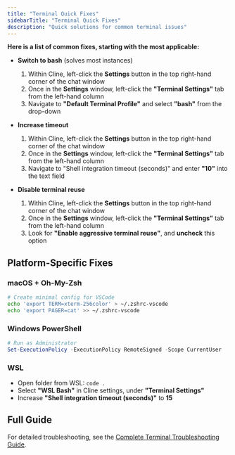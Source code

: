```yaml
---
title: "Terminal Quick Fixes"
sidebarTitle: "Terminal Quick Fixes"
description: "Quick solutions for common terminal issues"
---
```



**Here is a list of common fixes, starting with the most applicable:**

-   **Switch to bash** (solves most instances)

    1. Within Cline, left-click the **Settings** button in the top right-hand corner of the chat window
    2. Once in the **Settings** window, left-click the **"Terminal Settings"** tab from the left-hand column
    3. Navigate to **"Default Terminal Profile"** and select **"bash"** from the drop-down

-   **Increase timeout**

    1. Within Cline, left-click the **Settings** button in the top right-hand corner of the chat window
    2. Once in the **Settings** window, left-click the **"Terminal Settings"** tab from the left-hand column
    3. Navigate to "Shell integration timeout (seconds)" and enter **"10"** into the text field

-   **Disable terminal reuse**
    1. Within Cline, left-click the **Settings** button in the top right-hand corner of the chat window
    2. Once in the **Settings** window, left-click the **"Terminal Settings"** tab from the left-hand column
    3. Look for **"Enable aggressive terminal reuse"**, and **uncheck** this option


## Platform-Specific Fixes

### macOS + Oh-My-Zsh

```bash
# Create minimal config for VSCode
echo 'export TERM=xterm-256color' > ~/.zshrc-vscode
echo 'export PAGER=cat' >> ~/.zshrc-vscode
```

### Windows PowerShell

```powershell
# Run as Administrator
Set-ExecutionPolicy -ExecutionPolicy RemoteSigned -Scope CurrentUser
```

### WSL

-   Open folder from WSL: `code .`
-   Select **"WSL Bash"** in Cline settings, under **"Terminal Settings"**
-   Increase **"Shell integration timeout (seconds)"** to **15**

## Full Guide

For detailed troubleshooting, see the [Complete Terminal Troubleshooting Guide](/troubleshooting/terminal-integration-guide).
